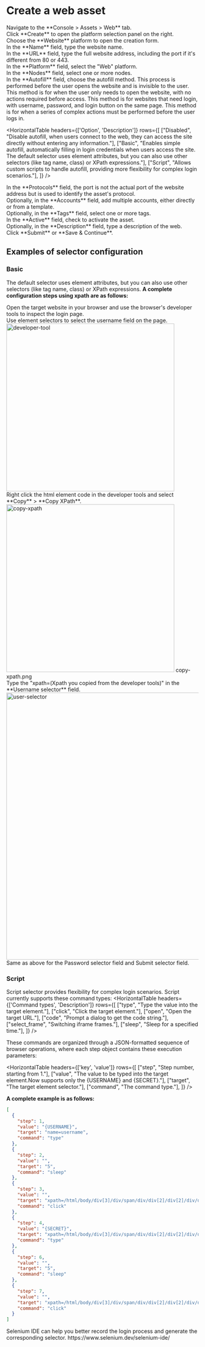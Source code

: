 # Create a web asset
<Steps>

<div>
<Nav name="console" />
</div>

<div>
Navigate to the **Console > Assets > Web** tab.
</div>

<div>
Click **Create** to open the platform selection panel on the right.
</div>

<div>
Choose the **Website** platform to open the creation form.
</div>

<div>
In the **Name** field, type the website name.
</div>

<div>
In the **URL** field, type the full website address, including the port if it's different from 80 or 443.
</div>

<div>
In the **Platform** field, select the "Web" platform.
</div>

<div>
In the **Nodes** field, select one or more nodes.
</div>

<div>
In the **Autofill** field, choose the autofill method. This process is performed before the user opens the website and is invisible to the user.
<Tabs
  titlesMap={{
    disabled: "Disabled",
    basic: "Basic",
    script: "Script",
  }}
>
  <Tab titleKey="disabled">
  This method is for when the user only needs to open the website, with no actions required before access.  
  </Tab>
  <Tab titleKey="basic">
  This method is for websites that need login, with username, password, and login button on the same page.
  </Tab>
  <Tab titleKey="script">
  This method is for when a series of complex actions must be performed before the user logs in.
  </Tab>
</Tabs>


<HorizontalTable 
headers={['Option', 'Description']} 
rows={[
    ["Disabled", "Disable autofill, when users connect to the web, they can access the site directly without entering any information."], 
    ["Basic", "Enables simple autofill, automatically filling in login credentials when users access the site. The default selector uses element attributes, but you can also use other selectors (like tag name, class) or XPath expressions."],
    ["Script", "Allows custom scripts to handle autofill, providing more flexibility for complex login scenarios."],
]}
/>
</div>

<div>
In the **Protocols** field, the port is not the actual port of the website address but is used to identify the asset's protocol.
</div>

<div>
Optionally, in the **Accounts** field, add multiple accounts, either directly or from a template. 
</div>

<div>
Optionally, in the **Tags** field, select one or more tags.
</div>

<div>
In the **Active** field, check to activate the asset.
</div>

<div>
Optionally, in the **Description** field, type a description of the web.
</div>

<div>
Click **Submit** or **Save & Continue**.
</div>

</Steps>

## Examples of selector configuration

### Basic
The default selector uses element attributes, but you can also use other selectors (like tag name, class) or XPath expressions.
**A complete configuration steps using xpath are as follows:**

<Steps>

<div>
Open the target website in your browser and use the browser's developer tools to inspect the login page.
</div>

<div>
Use element selectors to select the username field on the page.
<img src="/images/docs/admin-guides/assets/developer-tool.png" alt="developer-tool" width="440"/>

</div>

<div>
Right click the html element code in the developer tools and select **Copy** > **Copy XPath**.
<img src="/images/docs/admin-guides/assets/copy-xpath.png" alt="copy-xpath" width="440"/>
copy-xpath.png
</div>

<div>
Type the "xpath=(Xpath you copied from the developer tools)" in the **Username selector** field.
<img src="/images/docs/admin-guides/assets/user-selector.png" alt="user-selector" width="700"/>
</div>

<div>
Same as above for the Password selector field and Submit selector field. 
</div>

</Steps>


### Script
Script selector provides flexibility for complex login scenarios.
Script currently supports these command types:
<HorizontalTable 
headers={['Command types', 'Description']} 
rows={[
    ["type", "Type the value into the target element."],
    ["click", "Click the target element."],
    ["open", "Open the target URL."],
    ["code", "Prompt a dialog to get the code string."],
    ["select_frame", "Switching iframe frames."],
    ["sleep", "Sleep for a specified time."],
]}
/>

These commands are organized through a JSON-formatted sequence of browser operations, where each step object contains these execution parameters:

<HorizontalTable 
headers={['key', 'value']} 
rows={[
    ["step", "Step number, starting from 1."],
    ["value", "The value to be typed into the target element.Now supports only the {USERNAME} and {SECRET}."],
    ["target", "The target element selector."],
    ["command", "The command type."],
]}
/>

**A complete example is as follows:**

```json
[
  {
    "step": 1,
    "value": "{USERNAME}",
    "target": "name=username",
    "command": "type"
  },
  {
    "step": 2,
    "value": "",
    "target": "5",
    "command": "sleep"
  },
  {
    "step": 3,
    "value": "",
    "target": "xpath=/html/body/div[3]/div/span/div/div[2]/div[2]/div/div[3]/div[2]/div/div[2]/div[3]/div[1]",
    "command": "click"
  },
  {
    "step": 4,
    "value": "{SECRET}",
    "target": "xpath=/html/body/div[3]/div/span/div/div[2]/div[2]/div/div[3]/div[2]/div/div[2]/div[3]/div[2]",
    "command": "type"
  },
  {
    "step": 6,
    "value": "",
    "target": "5",
    "command": "sleep"
  },
  {
    "step": 7,
    "value": "",
    "target": "xpath=/html/body/div[3]/div/span/div/div[2]/div[2]/div/div[3]/div[2]/div/div[2]/div[1]/div[4]/div[1]",
    "command": "click"
  }
]
```
<Alert type="tip">
Selenium IDE can help you better record the login process and generate the corresponding selector.
https://www.selenium.dev/selenium-ide/
</Alert>

